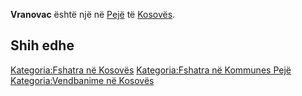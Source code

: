 {{Fshat në Kosovës
 | Emri                = Vranovac
| srp_N_name = Vranovac
| srp_N_FULL_NAME_RO = Vranovac
| srp_N_FULL_NAME_ND_RO = Vranovac
| srp_N_SORT_NAME_RG = VRANOVAC
| srp_N_FULL_NAME_RG = Vranovac
| srp_N_FULL_NAME_ND_RG = Vranovac

 | Emri (Rasa dhanore) = 
 | Figura              = 
 | Shteti              = Kosovo
 | Komuna              = Pejë
 | Kodi postar         = 
 | Sipërfaqja          = 

 | Popullsia           = 

 | Regj. i popullsisë  = 
 | Dend. e popullsisë  = 
 | Faqja zyrtare       = 
 <!--- Koordinatat ----> 
 | Gjerësia            = 42.751944
 | Gjatësia            = 20.130833
 | Lartësia            = 
}}
'''Vranovac''' është një [[]] në [[Pejë]] të [[Kosovës]].

<!-- == Gjeografia == -->
<!-- == Historia == -->
<!-- == Demografia == -->
== Shih edhe ==
{{Komuna Pejë}}
{{Kosovo-Administrata-Cung}}

[[Kategoria:Fshatra në Kosovës]]
[[Kategoria:Fshatra në Kommunes Pejë]]
[[Kategoria:Vendbanime në Kosovës]]